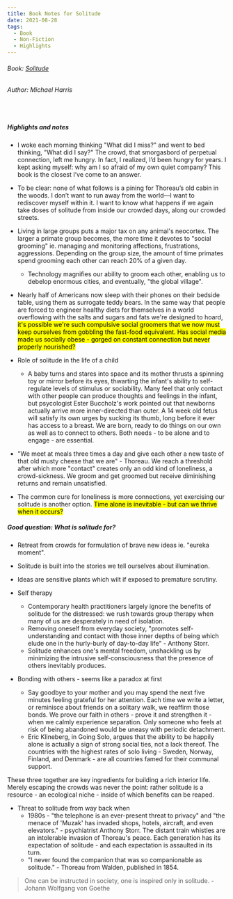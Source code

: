 ```yaml
---
title: Book Notes for Solitude
date: 2021-08-28
tags:
  - Book
  - Non-Fiction
  - Highlights
---
```


###### Book: [Solitude](https://www.amazon.com/Solitude-Pursuit-Singular-Crowded-World/dp/1250088607)

###### Author: Michael Harris

<br />

##### Highlights and notes

- I woke each morning thinking "What did I miss?" and went to bed thinking, "What did I say?" The crowd, that smorgasbord of perpetual connection, left me hungry. In fact, I realized, I’d been hungry for years. I kept asking myself: why am I so afraid of my own quiet company? This book is the closest I’ve come to an answer.

- To be clear: none of what follows is a pining for Thoreau’s old cabin in the woods. I don’t want to run away from the world—I want to rediscover myself within it. I want to know what happens if we again take doses of solitude from inside our crowded days, along our crowded streets.

- Living in large groups puts a major tax on any animal's neocortex. The larger a primate group becomes, the more time it devotes to "social grooming" ie. managing and monitoring affections, frustrations, aggressions. Depending on the group size, the amount of time primates spend grooming each other can reach 20% of a given day.
  - Technology magnifies our ability to groom each other, enabling us to debelop enormous cities, and eventually, "the global village".
- Nearly half of Americans now sleep with their phones on their bedside table, using them as surrogate teddy bears. In the same way that people are forced to engineer healthy diets for themselves in a world overflowing with the salts and sugars and fats we're designed to hoard, <mark> it's possible we're such compulsive social groomers that we now must keep ourselves from gobbling the fast-food equivalent. Has social media made us socially obese - gorged on constant connection but never properly nourished? </mark>

- Role of solitude in the life of a child
  - A baby turns and stares into space and its mother thrusts a spinning toy or mirror before its eyes, thwarting the infant's ability to self-regulate levels of stimulus or sociability. Many feel that only contact with other people can produce thoughts and feelings in the infant, but psycologist Ester Buccholz's work pointed out that newborns actually arrive more inner-directed than outer. A 14 week old fetus will satisfy its own urges by sucking its thumb, long before it ever has access to a breast. We are born, ready to do things on our own as well as to connect to others. Both needs - to be alone and to engage - are essential.
- "We meet at meals three times a day and give each other a new taste of that old musty cheese that we are" - Thoreau. We reach a threshold after which more "contact" creates only an odd kind of loneliness, a crowd-sickness. We groom and get groomed but receive diminishing returns and remain unsatisfied.

- The common cure for loneliness is more connections, yet exercising our solitude is another option. <mark> Time alone is inevitable - but can we thrive when it occurs? </mark>

##### Good question: What is solitude for?

- Retreat from crowds for formulation of brave new ideas ie. "eureka moment".
- Solitude is built into the stories we tell ourselves about illumination.
- Ideas are sensitive plants which wilt if exposed to premature scrutiny.

- Self therapy

  - Contemporary health practitioners largely ignore the benefits of solitude for the distressed: we rush towards group therapy when many of us are desperately in need of isolation.
  - Removing oneself from everyday society, "promotes self-understanding and contact with those inner depths of being which elude one in the hurly-burly of day-to-day life" - Anthony Storr.
  - Solitude enhances one's mental freedom, unshackling us by minimizing the intrusive self-consciousness that the presence of others inevitably produces.

- Bonding with others - seems like a paradox at first
  - Say goodbye to your mother and you may spend the next five minutes feeling grateful for her attention. Each time we write a letter, or reminisce about friends on a solitary walk, we reaffirm those bonds. We prove our faith in others - prove it and strengthen it - when we calmly experience separation. Only someone who feels at risk of being abandoned would be uneasy with periodic detachment.
  - Eric Klineberg, in Going Solo, argues that the ability to be happily alone is actually a sign of strong social ties, not a lack thereof. The countries with the highest rates of solo living - Sweden, Norway, Finland, and Denmark - are all countries famed for their communal support.

These three together are key ingredients for building a rich interior life. Merely escaping the crowds was never the point: rather solitude is a resource - an ecological niche - inside of which benefits can be reaped.

- Threat to solitude from way back when
  - 1980s - "the telephone is an ever-present threat to privacy" and "the menace of 'Muzak' has invaded shops, hotels, aircraft, and even elevators." - psychiatrist Anthony Storr. The distant train whistles are an intolerable invasion of Thoreau's peace. Each generation has its expectation of solitude - and each expectation is assaulted in its turn.
  - "I never found the companion that was so companionable as solitude." - Thoreau from Walden, published in 1854.

> One can be instructed in society, one is inspired only in solitude. - Johann Wolfgang von Goethe
